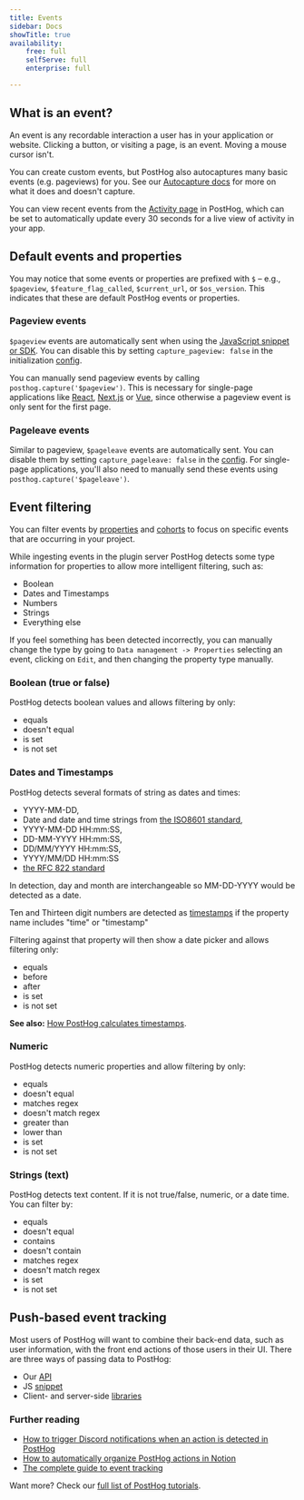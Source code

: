 ```yaml
---
title: Events
sidebar: Docs
showTitle: true
availability:
    free: full
    selfServe: full
    enterprise: full

---
```


## What is an event?

An event is any recordable interaction a user has in your application or website. Clicking a button, or visiting a page, is an event. Moving a mouse cursor isn't.

You can create custom events, but PostHog also autocaptures many basic events (e.g. pageviews) for you. See our [Autocapture docs](/docs/data/autocapture) for more on what it does and doesn't capture.

You can view recent events from the [Activity page](https://us.posthog.com/events) in PostHog, which can be set to automatically update every 30 seconds for a live view of activity in your app.

## Default events and properties

You may notice that some events or properties are prefixed with `$` – e.g., `$pageview`, `$feature_flag_called`, `$current_url`, or `$os_version`. This indicates that these are default PostHog events or properties.

### Pageview events

`$pageview` events are automatically sent when using the [JavaScript snippet or SDK](/docs/libraries/js). You can disable this by setting `capture_pageview: false` in the initialization [config](/docs/libraries/js#config).

You can manually send pageview events by calling `posthog.capture('$pageview')`. This is necessary for single-page applications like [React](/docs/libraries/react), [Next.js](/docs/libraries/next-js#pages-router) or [Vue](/docs/libraries/vue-js#capturing-page-views), since otherwise a pageview event is only sent for the first page.

### Pageleave events

Similar to pageview, `$pageleave` events are automatically sent. You can disable them by setting `capture_pageleave: false` in the [config](/docs/libraries/js#config). For single-page applications, you'll also need to manually send these events using `posthog.capture('$pageleave')`.

## Event filtering

You can filter events by [properties](/docs/integrate/client/js#sending-user-information) and [cohorts](/docs/user-guides/cohorts) to focus on specific events that are occurring in your project.

While ingesting events in the plugin server PostHog detects some type information for properties to allow more intelligent filtering, such as:

-   Boolean
-   Dates and Timestamps
-   Numbers
-   Strings
-   Everything else

If you feel something has been detected incorrectly, you can manually change the type by going to `Data management -> Properties` selecting an event, clicking on `Edit`, and then changing the property type manually.

### Boolean (true or false)

PostHog detects boolean values and allows filtering by only:

-   equals
-   doesn't equal
-   is set
-   is not set

### Dates and Timestamps

PostHog detects several formats of string as dates and times:

-   YYYY-MM-DD,
-   Date and date and time strings from [the ISO8601 standard](https://en.wikipedia.org/wiki/ISO_8601),
-   YYYY-MM-DD HH:mm:SS,
-   DD-MM-YYYY HH:mm:SS,
-   DD/MM/YYYY HH:mm:SS,
-   YYYY/MM/DD HH:mm:SS
-   [the RFC 822 standard](https://datatracker.ietf.org/doc/html/rfc822)

In detection, day and month are interchangeable so MM-DD-YYYY would be detected as a date.

Ten and Thirteen digit numbers are detected as [timestamps](https://en.wikipedia.org/wiki/Unix_time) if the property name includes "time" or "timestamp"

Filtering against that property will then show a date picker and allows filtering only:

-   equals
-   before
-   after
-   is set
-   is not set

**See also:** [How PostHog calculates timestamps](/docs/data/timestamps).

### Numeric

PostHog detects numeric properties and allow filtering by only:

-   equals
-   doesn't equal
-   matches regex
-   doesn't match regex
-   greater than
-   lower than
-   is set
-   is not set

### Strings (text)

PostHog detects text content. If it is not true/false, numeric, or a date time. You can filter by:

-   equals
-   doesn't equal
-   contains
-   doesn't contain
-   matches regex
-   doesn't match regex
-   is set
-   is not set

## Push-based event tracking

Most users of PostHog will want to combine their back-end data, such as user information, with the front end actions of those users in their UI. There are three ways of passing data to PostHog:

-   Our [API](/docs/api/overview)
-   JS [snippet](/docs/integrate)
-   Client- and server-side [libraries](/docs/integrate)

### Further reading

-   [How to trigger Discord notifications when an action is detected in PostHog](/tutorials/how-to-connect-discord-to-posthog-with-zapier)
-   [How to automatically organize PostHog actions in Notion](/tutorials/how-to-connect-posthog-and-notion-with-zapier)
-   [The complete guide to event tracking](/tutorials/event-tracking-guide)

Want more? Check our [full list of PostHog tutorials](https://posthog.com/tutorials).